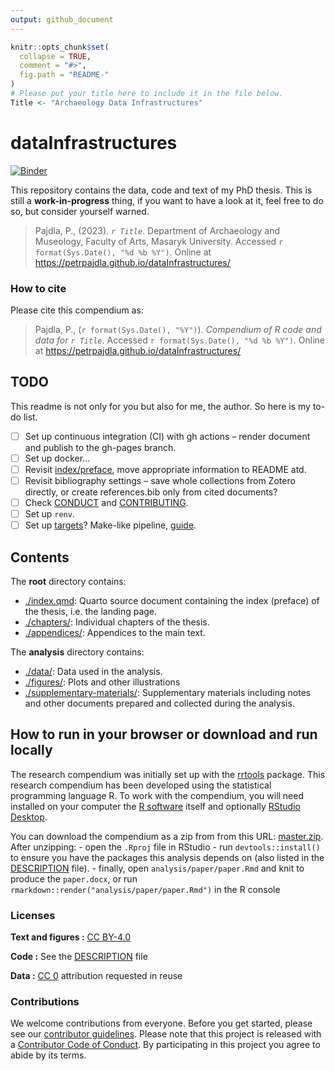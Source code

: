 ```yaml
---
output: github_document
---
```


<!-- README.md is generated from README.Rmd. Please edit that file -->

```r
knitr::opts_chunk$set(
  collapse = TRUE,
  comment = "#>",
  fig.path = "README-"
)
# Please put your title here to include it in the file below.
Title <- "Archaeology Data Infrastructures"
```

# dataInfrastructures

[![Binder](https://mybinder.org/badge_logo.svg)](https://mybinder.org/v2/gh/petrpajdla/dataInfrastructures/master?urlpath=rstudio)

This repository contains the data, code and text of my PhD thesis.
This is still a **work-in-progress** thing, if you want to have a look at it, 
feel free to do so, but consider yourself warned.

> Pajdla, P., (2023). _`r Title`_. Department of Archaeology and Museology, 
> Faculty of Arts, Masaryk University.  Accessed `r format(Sys.Date(), "%d %b %Y")`. Online at <https://petrpajdla.github.io/dataInfrastructures/>


### How to cite

Please cite this compendium as:

> Pajdla, P., (`r format(Sys.Date(), "%Y")`). _Compendium of R code and data for `r Title`_. Accessed `r format(Sys.Date(), "%d %b %Y")`. Online at <https://petrpajdla.github.io/dataInfrastructures/>


## TODO

This readme is not only for you but also for me, the author. So here is my to-do list.

- [ ] Set up continuous integration (CI) with gh actions -- render document and publish to the gh-pages branch.
- [ ] Set up docker...
- [ ] Revisit [index/preface](/index.qmd), move appropriate information to README atd.
- [ ] Revisit bibliography settings -- save whole collections from Zotero directly, or create references.bib only from cited documents?
- [ ] Check [CONDUCT](/CONDUCT.md) and [CONTRIBUTING](/CONTRIBUTING.md).
- [ ] Set up `renv`.
- [ ] Set up [targets](https://docs.ropensci.org/targets/)? Make-like pipeline, [guide](https://books.ropensci.org/targets/).


## Contents

The **root** directory contains:

  - [./index.qmd](/index.qmd): Quarto source document containing 
    the index (preface) of the thesis, i.e. the landing page.
  - [./chapters/](/chapters/): Individual chapters of the thesis.
  - [./appendices/](/appendices/): Appendices to the main text.

The **analysis** directory contains:

  - [./data/](/analysis/data): Data used in the analysis.
  - [./figures/](/analysis/figures): Plots and other
    illustrations
  - [./supplementary-materials/](/analysis/supplementary-materials):
    Supplementary materials including notes and other documents
    prepared and collected during the analysis.

## How to run in your browser or download and run locally

The research compendium was initially set up with the [rrtools](https://github.com/benmarwick/rrtools/) package.
This research compendium has been developed using the statistical programming
language R. To work with the compendium, you will need
installed on your computer the [R software](https://cloud.r-project.org/)
itself and optionally [RStudio Desktop](https://rstudio.com/products/rstudio/download/).

You can download the compendium as a zip from from this URL:
[master.zip](/archive/master.zip). After unzipping:
- open the `.Rproj` file in RStudio
- run `devtools::install()` to ensure you have the packages this analysis depends on (also listed in the
[DESCRIPTION](/DESCRIPTION) file).
- finally, open `analysis/paper/paper.Rmd` and knit to produce the `paper.docx`, or run `rmarkdown::render("analysis/paper/paper.Rmd")` in the R console

### Licenses

**Text and figures :**  [CC BY-4.0](http://creativecommons.org/licenses/by/4.0/)

**Code :** See the [DESCRIPTION](DESCRIPTION) file

**Data :** [CC 0](http://creativecommons.org/publicdomain/zero/1.0/) attribution requested in reuse

### Contributions

We welcome contributions from everyone. Before you get started, please see our [contributor guidelines](CONTRIBUTING.md). Please note that this project is released with a [Contributor Code of Conduct](CONDUCT.md). By participating in this project you agree to abide by its terms.

